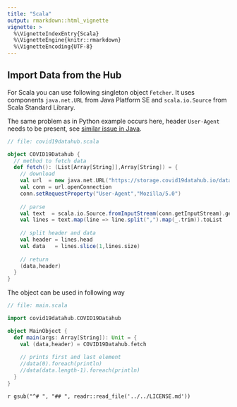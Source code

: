 ```yaml
---
title: "Scala"
output: rmarkdown::html_vignette
vignette: >
  %\VignetteIndexEntry{Scala}
  %\VignetteEngine{knitr::rmarkdown}
  %\VignetteEncoding{UTF-8}
---
```


## Import Data from the Hub

For Scala you can use following singleton object `Fetcher`. It uses components `java.net.URL` from Java Platform SE and `scala.io.Source` from Scala Standard Library.

The same problem as in Python example occurs here, header `User-Agent` needs to be present, see [similar issue in Java](https://stackoverflow.com/questions/13670692/403-forbidden-with-java-but-not-web-browser).

```scala
// file: covid19datahub.scala

object COVID19Datahub {
  // method to fetch data
  def fetch(): (List[Array[String]],Array[String]) = {
    // download
    val url  = new java.net.URL("https://storage.covid19datahub.io/data-1.csv")
    val conn = url.openConnection
    conn.setRequestProperty("User-Agent","Mozilla/5.0")
    
    // parse
    val text  = scala.io.Source.fromInputStream(conn.getInputStream).getLines
    val lines = text.map(line => line.split(",").map(_.trim)).toList
    
    // split header and data
    val header = lines.head
    val data   = lines.slice(1,lines.size)
    
    // return
    (data,header)
  }
}
```

The object can be used in following way

```scala
// file: main.scala

import covid19datahub.COVID19Datahub

object MainObject {
  def main(args: Array[String]): Unit = {
    val (data,header) = COVID19Datahub.fetch
    
    // prints first and last element
    //data(0).foreach(println)
    //data(data.length-1).foreach(println)
  }
}
```

`r gsub("^# ", "## ", readr::read_file('../../LICENSE.md'))`
